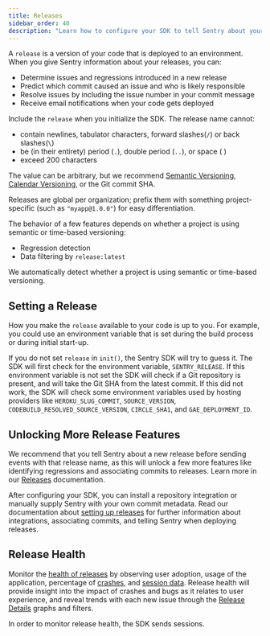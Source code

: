 ```yaml
---
title: Releases
sidebar_order: 40
description: "Learn how to configure your SDK to tell Sentry about your releases."
---
```


A `release` is a version of your code that is deployed to an <PlatformLink to="/configuration/environments/">environment</PlatformLink>. When you give Sentry information about your releases, you can:

- Determine issues and regressions introduced in a new release
- Predict which commit caused an issue and who is likely responsible
- Resolve issues by including the issue number in your commit message
- Receive email notifications when your code gets deployed


Include the `release` when you initialize the SDK. The release name cannot:

- contain newlines, tabulator characters, forward slashes(`/`) or back slashes(`\`)
- be (in their entirety) period (`.`), double period (`..`), or space ( )
- exceed 200 characters

The value can be arbitrary, but we recommend [Semantic Versioning](https://semver.org/), [Calendar Versioning](https://calver.org/), or the Git commit SHA.

Releases are global per organization; prefix them with something project-specific (such as `"myapp@1.0.0"`) for easy differentiation.


The behavior of a few features depends on whether a project is using semantic or time-based versioning:

- Regression detection
- Data filtering by `release:latest`

We automatically detect whether a project is using semantic or time-based versioning.

## Setting a Release

<PlatformContent includePath="set-release" notateUnsupported />

How you make the `release` available to your code is up to you. For example, you could use an environment variable that is set during the build process or during initial start-up.

If you do not set `release` in `init()`, the Sentry SDK will try to guess it. The SDK will first check for the environment variable, `SENTRY_RELEASE`. If this environment variable is not set the SDK will check if a Git repository is present, and will take the Git SHA from the latest commit. If this did not work, the SDK will check some environment variables used by hosting providers like `HEROKU_SLUG_COMMIT`, `SOURCE_VERSION`, `CODEBUILD_RESOLVED_SOURCE_VERSION`, `CIRCLE_SHA1`, and `GAE_DEPLOYMENT_ID`.

## Unlocking More Release Features

We recommend that you tell Sentry about a new release before sending events with that release name, as this will unlock a few more features like identifying regressions and associating commits to releases. Learn more in our [Releases](/product/releases/) documentation.

After configuring your SDK, you can install a repository integration or manually supply Sentry with your own commit metadata. Read our documentation about [setting up releases](/product/releases/setup/) for further information about integrations, associating commits, and telling Sentry when deploying releases.

## Release Health

Monitor the [health of releases](/product/releases/health/) by observing user adoption, usage of the application, percentage of [crashes](/product/releases/health/#crash), and [session data](/product/releases/health/#session). Release health will provide insight into the impact of crashes and bugs as it relates to user experience, and reveal trends with each new issue through the [Release Details](/product/releases/release-details/) graphs and filters.

In order to monitor release health, the SDK sends <PlatformLink to="/configuration/sessions/">sessions</PlatformLink>.
